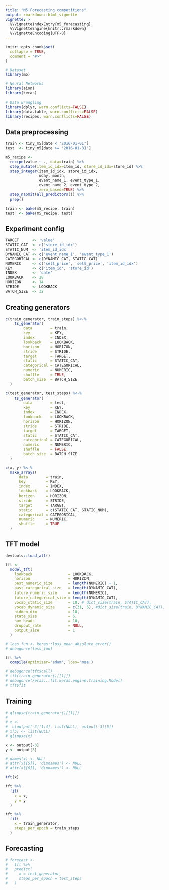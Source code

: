 ```yaml
---
title: "M5 Forecasting competitions"
output: rmarkdown::html_vignette
vignette: >
  %\VignetteIndexEntry{m5_forecasting}
  %\VignetteEngine{knitr::rmarkdown}
  %\VignetteEncoding{UTF-8}
---
```


```r
knitr::opts_chunk$set(
  collapse = TRUE,
  comment = "#>"
)
```

```r
# Dataset
library(m5)

# Neural Networks
library(aion)
library(keras)

# Data wrangling
library(dplyr, warn.conflicts=FALSE)
library(data.table, warn.conflicts=FALSE)
library(recipes, warn.conflicts=FALSE)
```


## Data preprocessing

```r
train <- tiny_m5[date < '2016-01-01']
test  <- tiny_m5[date >= '2016-01-01']

m5_recipe <-
  recipe(value ~ ., data=train) %>%
  step_mutate(item_id_idx=item_id, store_id_idx=store_id) %>%
  step_integer(item_id_idx, store_id_idx,
               wday, month,
               event_name_1, event_type_1,
               event_name_2, event_type_2,
               zero_based=TRUE) %>%
  step_naomit(all_predictors()) %>%
  prep()

train <- bake(m5_recipe, train)
test  <- bake(m5_recipe, test)
```

## Experiment config

```r
TARGET      <- 'value'
STATIC_CAT  <- c('store_id_idx')
STATIC_NUM  <- 'item_id_idx'
DYNAMIC_CAT <- c('event_name_1', 'event_type_1')
CATEGORICAL <- c(DYNAMIC_CAT, STATIC_CAT)
NUMERIC     <- c('sell_price', 'sell_price', 'item_id_idx')
KEY         <- c('item_id', 'store_id')
INDEX       <- 'date'
LOOKBACK    <- 28
HORIZON     <- 14
STRIDE      <- LOOKBACK
BATCH_SIZE  <- 32
```

## Creating generators

```r
c(train_generator, train_steps) %<-%
    ts_generator(
        data        = train,
        key         = KEY,
        index       = INDEX,
        lookback    = LOOKBACK,
        horizon     = HORIZON,
        stride      = STRIDE,
        target      = TARGET,
        static      = STATIC_CAT,
        categorical = CATEGORICAL,
        numeric     = NUMERIC,
        shuffle     = TRUE,
        batch_size  = BATCH_SIZE    
  )

c(test_generator, test_steps) %<-%
    ts_generator(
        data        = test,
        key         = KEY,
        index       = INDEX,
        lookback    = LOOKBACK,
        horizon     = HORIZON,
        stride      = STRIDE,
        target      = TARGET,
        static      = STATIC_CAT,
        categorical = CATEGORICAL,
        numeric     = NUMERIC,
        shuffle     = FALSE,
        batch_size  = BATCH_SIZE    
  )

c(x, y) %<-% 
  make_arrays(
      data        = train,
      key         = KEY,
      index       = INDEX,
      lookback    = LOOKBACK,
      horizon     = HORIZON,
      stride      = STRIDE,
      target      = TARGET,
      static      = c(STATIC_CAT, STATIC_NUM),
      categorical = CATEGORICAL,
      numeric     = NUMERIC,
      shuffle     = TRUE
  )
```

## TFT model

```r
devtools::load_all()

tft <-
  model_tft(
    lookback                = LOOKBACK,
    horizon                 = HORIZON,
    past_numeric_size       = length(NUMERIC) + 1,
    past_categorical_size   = length(DYNAMIC_CAT),
    future_numeric_size     = length(NUMERIC),
    future_categorical_size = length(DYNAMIC_CAT),
    vocab_static_size       = 10, # dict_size(train, STATIC_CAT),
    vocab_dynamic_size      = c(31, 5), #dict_size(train, DYNAMIC_CAT),
    hidden_dim              = 10,
    state_size              = 5,
    num_heads               = 10,
    dropout_rate            = NULL,
    output_size             = 1
  )

# loss_fun <- keras::loss_mean_absolute_error()
# debugonce(loss_fun)

tft %>% 
  compile(optimizer='adam', loss='mae')

# debugonce(tft$call)
# tft(train_generator()[[1]])
# debugonce(keras:::fit.keras.engine.training.Model)
# tft$fit
```

## Training

```r
# glimpse(train_generator()[[1]])
# 
# x <- 
#  c(output[-3][1:4], list(NULL), output[-3][5])
# x[5] <- list(NULL)
# glimpse(x)

x <- output[-3]
y <- output[3]

# names(x) <- NULL
# attr(x[[5]], 'dimnames') <- NULL
# attr(x[[6]], 'dimnames') <- NULL

tft(x)

tft %>%
  fit(
    x = x,
    y = y
  )

tft %>%
  fit(
    x = train_generator,
    steps_per_epoch = train_steps
  )
```

## Forecasting

```r
# forecast <- 
#   tft %>% 
#   predict(
#     x = test_generator,
#     steps_per_epoch = test_steps
#   )
```



